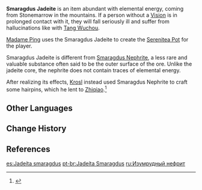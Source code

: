 {{Item Infobox
|id           = 100835
|image        = Item Smaragdus Jadeite.png
|type         = Quest Items
|description  = A stone known as Smaragdus Jadeite. What will [[Madame Ping]] use it for?
|source1      = [[A Teapot to Call Home: Part I]]
}}
'''Smaragdus Jadeite''' is an item abundant with elemental energy, coming from Stonemarrow in the mountains. If a person without a [[Vision]] is in prolonged contact with it, they will fall seriously ill and suffer from hallucinations like with [[Tang Wuchou]].

[[Madame Ping]] uses the Smaragdus Jadeite to create the [[Serenitea Pot]] for the player.

Smaragdus Jadeite is different from [[Smaragdus Nephrite Fragment|Smaragdus Nephrite]], a less rare and valuable substance often said to be the outer surface of the ore. Unlike the jadeite core, the nephrite does not contain traces of elemental energy.

After realizing its effects, [[Krosl]] instead used Smaragdus Nephrite to craft some hairpins, which he lent to [[Zhiqiao]].<ref>{{Ref/Quest|A Teapot to Call Home: Part I}}</ref>

==Other Languages==
{{Other Languages
|en      = Smaragdus Jadeite
|zhs     = 翠珏岩
|zhs_rm  = Cuìjué Yán
|zht     = 翠玨岩
|zht_rm  = Cuìjué Yán
|zh_tl   = Jadeite Conjoined-Jade Rock
|ja      = 翠珏石
|ja_rm   = Suikakuseki
|ja_tl   = Kingfisher-green Conjoined-Jade Stone
|ko      = 취각암
|ko_rm   = Chwigak'am
|ko_tl   = Jadeite Conjoined-Jade Rock
|es      = Jadeíta smaragdus
|es_tl   = Smaragdus Jadeite
|fr      = Jadéite smaragdus
|fr_tl   = Smaragdus Jadeite
|ru      = Изумрудный нефрит
|ru_tl   = Emerald Nephrite
|th      = Smaragdus Jadeite
|vi      = Thúy Ngọc Nham
|vi_tl   = 
|de      = Smaragdjade
|de_tl   = Emerald Jade
|id      = Smaragdus Jadeite
|pt      = Jadeíta Smaragdus
|pt_tl   = Smaragdus Jadeite
|tr      = Smaragdit Yeşimi
|tr_tl   = 
|it      = Giadeite di Smaragdus
|it_tl   = Smaragdus Jadeite
}}

==Change History==
{{Change History|1.5}}

==References==
{{Reflist}}

[[es:Jadeíta smaragdus]]
[[pt-br:Jadeíta Smaragdus]]
[[ru:Изумрудный нефрит]]